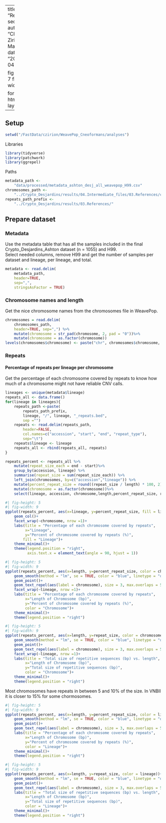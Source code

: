 
---
title: "Repetitive sequences"
author: "Claudia Zirión-Martínez"
date: "2025-04-18"

fig-height: 7
fig-width: 9

format: 
  html:
    page-layout: full
---

## Setup {#setup}

```r
setwd("/FastData/czirion/WeavePop_Cneoformans/analyses")
```

Libraries

```r
library(tidyverse)
library(patchwork)
library(ggrepel)
```

Paths

```r
metadata_path <-
    "data/processed/metadata_ashton_desj_all_weavepop_H99.csv"
chromosomes_path <-
    "../Crypto_Desjardins/results/04.Intermediate_files/03.References/chromosome_lengths.tsv"
repeats_path_prefix <-
    "../Crypto_Desjardins/results/03.References/"
```

## Prepare dataset {#prepare-dataset}

### Metadata {#metadata}

Use the metadata table that has all the samples included in the final Crypto_Desjardins_Ashton dataset (n = 1055) and H99.  
Select needed columns, remove H99 and get the number of samples per dataset and lineage, per lineage, and total.

```r
metadata <- read.delim(
    metadata_path,
    header=TRUE,
    sep=",",
    stringsAsFactor = TRUE)
```

### Chromosome names and length {#chromosome-names-and-length}

Get the nice chromosome names from the chromosomes file in WeavePop.

```r
chromosomes = read.delim(
    chromosomes_path,
    header=TRUE, sep=",") %>%
    mutate(chromosome = str_pad(chromosome, 2, pad = "0"))%>%
    mutate(chromosome = as.factor(chromosome))
levels(chromosomes$chromosome) <- paste("chr", chromosomes$chromosome, sep="")
```


### Repeats {#repeats}

#### Percentage of repeats per lineage per chromosome

Get the percentage of each chromosome covered by repeats to know how much of a chromosome might not have reliable CNV calls.

```r
lineages <- unique(metadata$lineage)
repeats_all <- data.frame()
for(lineage in lineages){
    repeats_path <-paste(
        repeats_path_prefix,
        lineage, "/", lineage, "_repeats.bed",
        sep ="")
    repeats <- read.delim(repeats_path, 
        header=FALSE, 
        col.names=c("accession", "start", "end", "repeat_type"), 
        sep="\t")
    repeats$lineage <- lineage
    repeats_all <- rbind(repeats_all, repeats)
}
```

```r
repeats_percent <- repeats_all %>%
    mutate(repeat_size_each = end - start)%>%
    group_by(accession, lineage) %>%
    summarise(repeat_size = sum(repeat_size_each)) %>%
    left_join(chromosomes, by=c("accession","lineage")) %>%
    mutate(percent_repeat_size = round((repeat_size / length) * 100, 2))%>%
    mutate(chromosome = as.factor(chromosome))%>%
    select(lineage, accession, chromosome,length,percent_repeat_size, repeat_size)
```


```r
#| fig-height: 5
#| fig-width: 9
ggplot(repeats_percent, aes(x=lineage, y=percent_repeat_size, fill = lineage))+
    geom_col()+
    facet_wrap(~chromosome, nrow =1)+
    labs(title = "Percentage of each chromosome covered by repeats",
         x="Lineage", 
         y="Percent of chromosome covered by repeats (%)",
        fill = "Lineage")+
    theme_minimal()+
    theme(legend.position = "right",
          axis.text.x = element_text(angle = 90, hjust = 1))
```

```r
#| fig-height: 5
#| fig-width: 9
ggplot(repeats_percent, aes(x=length, y=percent_repeat_size, color = chromosome))+
    geom_smooth(method = "lm", se = TRUE, color = "blue", linetype = "dashed") +
    geom_point()+
    geom_text_repel(aes(label = chromosome), size = 3, max.overlaps = 5, show.legend = FALSE) +
    facet_wrap(~lineage, nrow =1)+
    labs(title = "Percentage of each chromosome covered by repeats",
         x="Length of Chromosome (bp)", 
         y="Percent of chromosome covered by repeats (%)",
         color = "Chromosome")+
    theme_minimal()+
    theme(legend.position = "right")
```
```r
#| fig-height: 5
#| fig-width: 9
ggplot(repeats_percent, aes(x=length, y=repeat_size, color = chromosome))+
    geom_smooth(method = "lm", se = TRUE, color = "blue", linetype = "dashed") +
    geom_point()+
    geom_text_repel(aes(label = chromosome), size = 3, max.overlaps = 5, show.legend = FALSE) +
    facet_wrap(~lineage, nrow =1)+
    labs(title = "Total size of repetitive sequences (bp) vs. length",
         x="Length of Chromosome (bp)", 
         y="Total size of repetitive sequences (bp)",
         color = "Chromosome")+
    theme_minimal()+
    theme(legend.position = "right")
```

Most chromosomes have repeats in between 5 and 10% of the size. In VNBII it is closer to 15% for some chormosomes.

```r
#| fig-height: 5
#| fig-width: 9
ggplot(repeats_percent, aes(x=length, y=percent_repeat_size, color = lineage))+
    geom_smooth(method = "lm", se = TRUE, color = "blue", linetype = "dashed") +
    geom_point()+
    geom_text_repel(aes(label = chromosome), size = 3, max.overlaps = 5, show.legend = FALSE) +
    labs(title = "Percentage of each chromosome covered by repeats",
         x="Length of Chromosome (bp)", 
         y="Percent of chromosome covered by repeats (%)",
         color = "Lineage")+
    theme_minimal()+
    theme(legend.position = "right")
```


```r
#| fig-height: 5
#| fig-width: 9
ggplot(repeats_percent, aes(x=length, y=repeat_size, color = lineage))+
    geom_smooth(method = "lm", se = TRUE, color = "blue", linetype = "dashed") +
    geom_point()+
    geom_text_repel(aes(label = chromosome), size = 3, max.overlaps = 5, show.legend = FALSE) +
    labs(title = "Total size of repetitive sequences (bp) vs. length",
         x="Length of Chromosome (bp)", 
         y="Total size of repetitive sequences (bp)",
         color = "Lineage")+
    theme_minimal()+
    theme(legend.position = "right")
```